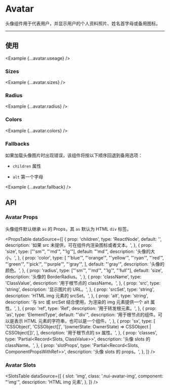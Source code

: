 
# Avatar

头像组件用于代表用户，并显示用户的个人资料照片、姓名首字母或备用图标。

<ComponentLinks component='avatar' slotRecipe />

---

## 使用

<Example {...avatar.useage} />

### Sizes

<Example {...avatar.sizes} />

### Radius

<Example {...avatar.radius} />

### Colors

<Example {...avatar.colors} />

### Fallbacks

如果加载头像图片时出现错误，该组件将按以下顺序回退到备用选项：

- `children` 属性

- `alt` 第一个字母

<Example {...avatar.fallback} />

## API

### Avatar Props

头像组件默认继承 `as` 的 Props，其 `as` 默认为 HTML `div` 标签。

<PropsTable
  dataSource={[
    {
      prop: 'children',
      type: 'ReactNode',
      default: '',
      description: '如果 src 未提供，可在组件内渲染图标或者文本。',
    },
    {
      prop: 'size',
      type: ["'sm'", "'md'", "'lg'"],
      default: "'md'",
      description: '头像的大小。',
    },
    {
      prop: 'color',
      type: [
        "'blue'",
        "'orange'",
        "'yellow'",
        "'ryan'",
        "'red'",
        "'green'",
        "'pick'",
        "'purple'",
        "'gray'",
      ],
      default: "'gray'",
      description: '头像的颜色。',
    },
    {
      prop: 'radius',
      type: ["'sm'", "'md'", "'lg'", "'full'"],
      default: 'size',
      description: '头像的 BorderRadius。',
    },
    {
      prop: 'className',
      type: 'ClassValue',
      description: '用于根节点的 className。',
    },
    {
      prop: 'src',
      type: 'string',
      description: '显示图片的 URL。',
    },
    {
      prop: 'srcSet',
      type: 'string',
      description: 'HTML img 元素的 srcSet。',
    },
    {
      prop: 'alt',
      type: 'string',
      description:
        '与 src 或 srcSet 结合使用，为渲染的 img 元素提供一个 alt 属性。',
    },
    {
      prop: 'ref',
      type: 'Ref',
      description: '用于转发根元素。',
    },
    {
      prop: 'as',
      type: 'ElementType',
      default: "'div'",
      description:
        '用于根节点的组件。可以是表示 HTML 元素的字符串，也可以是一个组件。',
    },
    {
      prop: 'sx',
      type: [
        'CSSObject',
        'CSSObject[]',
        '(ownerState: OwnerState) => CSSObject | CSSObject[])',
      ],
      description: '用于根节点的 sx 属性。',
    },
    {
      prop: 'classes',
      type: 'Partial<Record<Slots, ClassValue>>',
      description: '头像 slots 的 className。',
    },
    {
      prop: 'slotProps',
      type: 'Partial<Record<Slots, ComponentPropsWithRef>>',
      description: '头像 slots 的 props。',
    },
  ]}
/>

### Avatar Slots

<SlotsTable
  dataSource={[
    {
      slot: 'img',
      class: '.nui-avatar-img',
      component: "'img'",
      description: 'HTML img 元素',
    },
  ]}
/>
